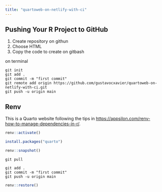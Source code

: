 ---
title: "quartoweb-on-netlify-with-ci"
---


## Pushing Your R Project to GitHub

1. Create repository on githun
2. Choose HTML
3. Copy the code to create on gitbash


on terminal

```
git init
git add .
git commit -m "first commit"
git remote add origin https://github.com/gustavocxavier/quartoweb-on-netlify-with-ci.git
git push -u origin main
```

## Renv

This is a Quarto website following the tips in <https://appsilon.com/renv-how-to-manage-dependencies-in-r/>.



```{r}
renv::activate()
```


```{r}
install.packages("quarto")
```


```{r}
renv::snapshot()
```

```
git pull
```

```
git add .
git commit -m "first commit"
git push -u origin main
```

```{r}
renv::restore()
```


